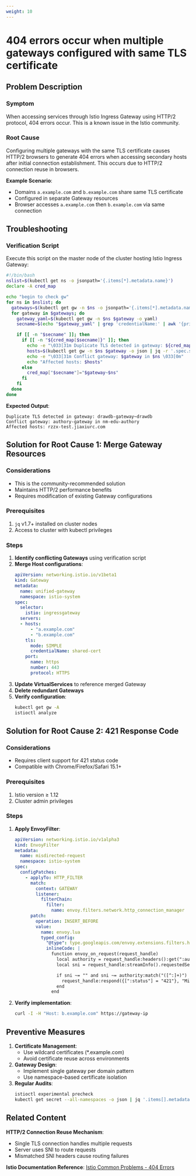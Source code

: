 ```yaml
---
weight: 10
---
```

# 404 errors occur when multiple gateways configured with same TLS certificate

## Problem Description

### Symptom
When accessing services through Istio Ingress Gateway using HTTP/2 protocol, 404 errors occur. This is a known issue in the Istio community.

### Root Cause
Configuring multiple gateways with the same TLS certificate causes HTTP/2 browsers to generate 404 errors when accessing secondary hosts after initial connection establishment. This occurs due to HTTP/2 connection reuse in browsers.

**Example Scenario**:
- Domains `a.example.com` and `b.example.com` share same TLS certificate
- Configured in separate Gateway resources
- Browser accesses `a.example.com` then `b.example.com` via same connection

## Troubleshooting

### Verification Script
Execute this script on the master node of the cluster hosting Istio Ingress Gateway:

```bash
#!/bin/bash
nslist=$(kubectl get ns -o jsonpath='{.items[*].metadata.name}')
declare -A cred_map

echo "begin to check gw"
for ns in $nslist; do
  gateways=$(kubectl get gw -n $ns -o jsonpath='{.items[*].metadata.name}')
  for gateway in $gateways; do
    gateway_yaml=$(kubectl get gw -n $ns $gateway -o yaml)
    secname=$(echo "$gateway_yaml" | grep 'credentialName:' | awk '{print $2}')

    if [[ -n "$secname" ]]; then
      if [[ -n "${cred_map[$secname]}" ]]; then
        echo -e "\033[31m Duplicate TLS detected in gateway: ${cred_map[$secname]} \033[0m"
        hosts=$(kubectl get gw -n $ns $gateway -o json | jq -r '.spec.servers[] | .hosts[]')
        echo -e "\033[31m Conflict gateway: $gateway in $ns \033[0m"
        echo "Affected hosts: $hosts"
      else
        cred_map["$secname"]="$gateway~$ns"
      fi
    fi
  done
done
```

**Expected Output**:
```plaintext
Duplicate TLS detected in gateway: drawdb-gateway~drawdb
Conflict gateway: authory-gateway in nm-edu-authory
Affected hosts: rzzx-test.jiaxiurc.com
```

## Solution for Root Cause 1: Merge Gateway Resources

### Considerations
- This is the community-recommended solution
- Maintains HTTP/2 performance benefits
- Requires modification of existing Gateway configurations

### Prerequisites
1. `jq` v1.7+ installed on cluster nodes
2. Access to cluster with kubectl privileges

### Steps
1. **Identify conflicting Gateways** using verification script
2. **Merge Host configurations**:
   ```yaml
   apiVersion: networking.istio.io/v1beta1
   kind: Gateway
   metadata:
     name: unified-gateway
     namespace: istio-system
   spec:
     selector:
       istio: ingressgateway
     servers:
     - hosts:
         - "a.example.com"
         - "b.example.com"
       tls:
         mode: SIMPLE
         credentialName: shared-cert
       port:
         name: https
         number: 443
         protocol: HTTPS
   ```
3. **Update VirtualServices** to reference merged Gateway
4. **Delete redundant Gateways**
5. **Verify configuration**:
   ```bash
   kubectl get gw -A
   istioctl analyze
   ```

## Solution for Root Cause 2: 421 Response Code

### Considerations
- Requires client support for 421 status code
- Compatible with Chrome/Firefox/Safari 15.1+

### Prerequisites
1. Istio version ≥ 1.12
2. Cluster admin privileges

### Steps
1. **Apply EnvoyFilter**:
   ```yaml
   apiVersion: networking.istio.io/v1alpha3
   kind: EnvoyFilter
   metadata:
     name: misdirected-request
     namespace: istio-system
   spec:
     configPatches:
       - applyTo: HTTP_FILTER
         match:
           context: GATEWAY
           listener:
             filterChain:
               filter:
                 name: envoy.filters.network.http_connection_manager
         patch:
           operation: INSERT_BEFORE
           value:
             name: envoy.lua
             typed_config:
               "@type": type.googleapis.com/envoy.extensions.filters.http.lua.v3.Lua
               inlineCode: |
                 function envoy_on_request(request_handle)
                   local authority = request_handle:headers():get(":authority")
                   local sni = request_handle:streamInfo().requestedServerName

                   if sni ~= "" and sni ~= authority:match("([^:]+)") then
                     request_handle:respond({[":status"] = "421"}, "Misdirected Request")
                   end
                 end
   ```
2. **Verify implementation**:
   ```bash
   curl -I -H "Host: b.example.com" https://gateway-ip
   ```

## Preventive Measures
1. **Certificate Management**:
   - Use wildcard certificates (*.example.com)
   - Avoid certificate reuse across environments
2. **Gateway Design**:
   - Implement single gateway per domain pattern
   - Use namespace-based certificate isolation
3. **Regular Audits**:
   ```bash
   istioctl experimental precheck
   kubectl get secret --all-namespaces -o json | jq '.items[].metadata.name' | sort | uniq -d
   ```

## Related Content
**HTTP/2 Connection Reuse Mechanism**:
- Single TLS connection handles multiple requests
- Server uses SNI to route requests
- Mismatched SNI headers cause routing failures

**Istio Documentation Reference**:
[Istio Common Problems - 404 Errors](https://istio.io/latest/docs/ops/common-problems/network-issues/#404-errors-occur-when-multiple-gateways-configured-with-same-tls-certificate)
